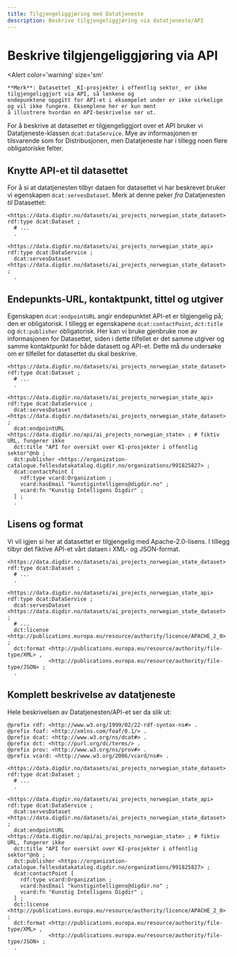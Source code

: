 ```yaml
---
title: Tilgjengeliggjøring med Datatjeneste
description: Beskrive tilgjengeliggjøring via datatjeneste/API
---
```


# Beskrive tilgjengeliggjøring via API

<Alert
    color='warning'
    size='sm'
>
    **Merk**: Datasettet _KI-prosjekter i offentlig sektor_ er ikke tilgjengeliggjort via API, så lenkene og
    endepunktene oppgitt for API-et i eksempelet under er ikke virkelige og vil ikke fungere. Eksemplene her er kun ment
    å illustrere hvordan en API-beskrivelse ser ut.
</Alert>

For å beskrive at datasettet er tilgjengeliggjort over et API bruker vi Datatjeneste-klassen `dcat:DataService`.
Mye av informasjonen er tilsvarende som for Distribusjonen, men Datatjeneste har i tillegg noen flere obligatoriske felter.

## Knytte API-et til datasettet

For å si at datatjenesten tilbyr dataen for datasettet vi har beskrevet bruker vi egenskapen `dcat:servesDataset`. Merk at denne peker _fra_ Datatjenesten _til_ Datasettet:

```turtle
<https://data.digdir.no/datasets/ai_projects_norwegian_state_dataset> rdf:type dcat:Dataset ;
  # ...
  .

<https://data.digdir.no/datasets/ai_projects_norwegian_state_api> rdf:type dcat:DataService ;
  dcat:servesDataset <https://data.digdir.no/datasets/ai_projects_norwegian_state_dataset> ;
  .
```

## Endepunkts-URL, kontaktpunkt, tittel og utgiver

Egenskapen `dcat:endpointURL` angir endepunktet API-et er tilgjengelig på; den er obligatorisk. I tillegg er egenskapene `dcat:contactPoint`, `dct:title` og `dct:publisher` obligatorisk.
Her kan vi bruke gjenbruke noe av informasjonen for Datasettet, siden i dette tilfellet er det samme utgiver og samme kontaktpunkt for både datasett og API-et.
Dette må du undersøke om er tilfellet for datasettet du skal beskrive.

```turtle
<https://data.digdir.no/datasets/ai_projects_norwegian_state_dataset> rdf:type dcat:Dataset ;
  # ...
  .

<https://data.digdir.no/datasets/ai_projects_norwegian_state_api> rdf:type dcat:DataService ;
  dcat:servesDataset <https://data.digdir.no/datasets/ai_projects_norwegian_state_dataset> ;
  dcat:endpointURL <https://data.digdir.no/api/ai_projects_norwegian_state> ; # fiktiv URL, fungerer ikke
  dct:title "API for oversikt over KI-prosjekter i offentlig sektor"@nb ;
  dct:publisher <https://organization-catalogue.fellesdatakatalog.digdir.no/organizations/991825827> ;
  dcat:contactPoint [
    rdf:type vcard:Organization ;
    vcard:hasEmail "kunstigintelligens@digdir.no" ;
    vcard:fn "Kunstig Intelligens Digdir" ;
  ] ;
  .
```

## Lisens og format

Vi vil igjen si her at datasettet er tilgjengelig med Apache-2.0-lisens. I tillegg tilbyr det fiktive API-et vårt dataen i XML- og JSON-format.

```turtle
<https://data.digdir.no/datasets/ai_projects_norwegian_state_dataset> rdf:type dcat:Dataset ;
  # ...
  .

<https://data.digdir.no/datasets/ai_projects_norwegian_state_api> rdf:type dcat:DataService ;
  dcat:servesDataset <https://data.digdir.no/datasets/ai_projects_norwegian_state_dataset> ;
  # ...
  dct:license <http://publications.europa.eu/resource/authority/licence/APACHE_2_0> ;
  dct:format <http://publications.europa.eu/resource/authority/file-type/XML> ,
             <http://publications.europa.eu/resource/authority/file-type/JSON> ;
  .
```

## Komplett beskrivelse av datatjeneste

Hele beskrivelsen av Datatjenesten/API-et ser da slik ut:

```turtle
@prefix rdf: <http://www.w3.org/1999/02/22-rdf-syntax-ns#> .
@prefix foaf: <http://xmlns.com/foaf/0.1/> .
@prefix dcat: <http://www.w3.org/ns/dcat#> .
@prefix dct: <http://purl.org/dc/terms/> .
@prefix prov: <http://www.w3.org/ns/prov#> .
@prefix vcard: <http://www.w3.org/2006/vcard/ns#> .

<https://data.digdir.no/datasets/ai_projects_norwegian_state_dataset> rdf:type dcat:Dataset ;
  # ...
  .

<https://data.digdir.no/datasets/ai_projects_norwegian_state_api> rdf:type dcat:DataService ;
  dcat:servesDataset <https://data.digdir.no/datasets/ai_projects_norwegian_state_dataset> ;
  dcat:endpointURL <https://data.digdir.no/api/ai_projects_norwegian_state> ; # fiktiv URL, fungerer ikke
  dct:title "API for oversikt over KI-prosjekter i offentlig sektor"@nb ;
  dct:publisher <https://organization-catalogue.fellesdatakatalog.digdir.no/organizations/991825827> ;
  dcat:contactPoint [
    rdf:type vcard:Organization ;
    vcard:hasEmail "kunstigintelligens@digdir.no" ;
    vcard:fn "Kunstig Intelligens Digdir" ;
  ] ;
  dct:license <http://publications.europa.eu/resource/authority/licence/APACHE_2_0> ;
  dct:format <http://publications.europa.eu/resource/authority/file-type/XML> ,
             <http://publications.europa.eu/resource/authority/file-type/JSON> ;
  .
```
